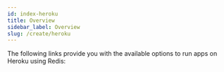 ```yaml
---
id: index-heroku
title: Overview  
sidebar_label: Overview
slug: /create/heroku
---
```



The following links provide you with the available options to run apps on Heroku using Redis:

<div class="row">
 <div class="col">
     <RedisCard
        title="Heroku Portal"
        description="Create a Redis database on Heroku"
        page="/create/heroku/portal"
        />
 </div>
 <div class="col">
    <RedisCard
        title="Deploy a NodeJS app on Heroku"
        description="How to deploy a NodeJS based application on Heroku using Redis"
        page="/create/heroku/herokunodejs"
        />
 </div>
 <div class="col">
    <RedisCard
        title="Deploy a Python app on Heroku"
        description="How to deploy a Python app on Heroku using Redis"
        page="/create/heroku/herokupython"
        />
 </div>
 </div>

<div class="row">
 <div class="col">
     <RedisCard
        title="Deploy a Java app on Heroku"
        description="How to deploy a Java app on Heroku using Redis"
        page="/create/heroku/herokujava"
        />
 </div>
 <div class="col">
     <RedisCard
        title="Deploy Redis Rate Limiting app on Heroku in 5 Minutes"
        description="How to deploy Redis Rate Limiting app on Heroku using Go"
        page="/create/heroku/ratelimiting-go"
        />
 </div>
 </div>
